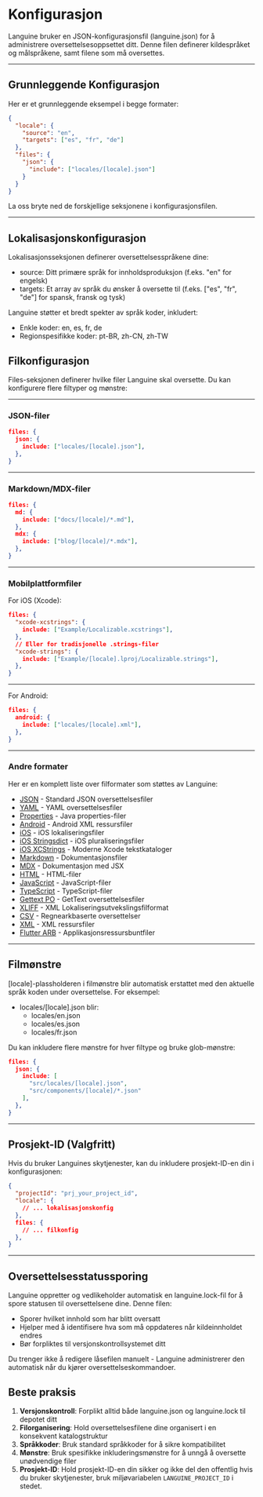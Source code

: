 # Konfigurasjon

Languine bruker en JSON-konfigurasjonsfil (languine.json) for å administrere oversettelsesoppsettet ditt. Denne filen definerer kildespråket og målspråkene, samt filene som må oversettes.

---

## Grunnleggende Konfigurasjon

Her er et grunnleggende eksempel i begge formater:

```json title="languine.json"
{
  "locale": {
    "source": "en",
    "targets": ["es", "fr", "de"]
  },
  "files": {
    "json": {
      "include": ["locales/[locale].json"]
    }
  }
}
```

La oss bryte ned de forskjellige seksjonene i konfigurasjonsfilen.

---

## Lokalisasjonskonfigurasjon

Lokalisasjonsseksjonen definerer oversettelsesspråkene dine:

- source: Ditt primære språk for innholdsproduksjon (f.eks. "en" for engelsk)
- targets: Et array av språk du ønsker å oversette til (f.eks. ["es", "fr", "de"] for spansk, fransk og tysk)

Languine støtter et bredt spekter av språk koder, inkludert:
- Enkle koder: en, es, fr, de
- Regionspesifikke koder: pt-BR, zh-CN, zh-TW

## Filkonfigurasjon

Files-seksjonen definerer hvilke filer Languine skal oversette. Du kan konfigurere flere filtyper og mønstre:

---

### JSON-filer
```json
files: {
  json: {
    include: ["locales/[locale].json"],
  },
}
```

---

### Markdown/MDX-filer
```json
files: {
  md: {
    include: ["docs/[locale]/*.md"],
  },
  mdx: {
    include: ["blog/[locale]/*.mdx"],
  },
}
```

---

### Mobilplattformfiler

For iOS (Xcode):
```json
files: {
  "xcode-xcstrings": {
    include: ["Example/Localizable.xcstrings"],
  },
  // Eller for tradisjonelle .strings-filer
  "xcode-strings": {
    include: ["Example/[locale].lproj/Localizable.strings"],
  },
}
```

---

For Android:
```json
files: {
  android: {
    include: ["locales/[locale].xml"],
  },
}
```

---

### Andre formater

Her er en komplett liste over filformater som støttes av Languine:

- [JSON](/docs/json) - Standard JSON oversettelsesfiler
- [YAML](/docs/yaml) - YAML oversettelsesfiler
- [Properties](/docs/properties) - Java properties-filer
- [Android](/docs/android) - Android XML ressursfiler
- [iOS](/docs/ios) - iOS lokaliseringsfiler
- [iOS Stringsdict](/docs/xcode-stringsdict) - iOS pluraliseringsfiler
- [iOS XCStrings](/docs/xcode-xcstrings) - Moderne Xcode tekstkataloger
- [Markdown](/docs/md) - Dokumentasjonsfiler
- [MDX](/docs/mdx) - Dokumentasjon med JSX
- [HTML](/docs/html) - HTML-filer
- [JavaScript](/docs/js) - JavaScript-filer
- [TypeScript](/docs/ts) - TypeScript-filer
- [Gettext PO](/docs/po) - GetText oversettelsesfiler
- [XLIFF](/docs/xliff) - XML Lokaliseringsutvekslingsfilformat
- [CSV](/docs/csv) - Regnearkbaserte oversettelser
- [XML](/docs/xml) - XML ressursfiler
- [Flutter ARB](/docs/arb) - Applikasjonsressursbuntfiler

---

## Filmønstre

[locale]-plassholderen i filmønstre blir automatisk erstattet med den aktuelle språk koden under oversettelse. For eksempel:

- locales/[locale].json blir:
  - locales/en.json
  - locales/es.json
  - locales/fr.json

Du kan inkludere flere mønstre for hver filtype og bruke glob-mønstre:
```json
files: {
  json: {
    include: [
      "src/locales/[locale].json",
      "src/components/[locale]/*.json"
    ],
  },
}
```

---

## Prosjekt-ID (Valgfritt)

Hvis du bruker Languines skytjenester, kan du inkludere prosjekt-ID-en din i konfigurasjonen:

```json
{
  "projectId": "prj_your_project_id",
  "locale": {
    // ... lokalisasjonskonfig
  },
  files: {
    // ... filkonfig
  },
}
```

---

## Oversettelsesstatussporing

Languine oppretter og vedlikeholder automatisk en languine.lock-fil for å spore statusen til oversettelsene dine. Denne filen:

- Sporer hvilket innhold som har blitt oversatt
- Hjelper med å identifisere hva som må oppdateres når kildeinnholdet endres
- Bør forpliktes til versjonskontrollsystemet ditt

Du trenger ikke å redigere låsefilen manuelt - Languine administrerer den automatisk når du kjører oversettelseskommandoer.

## Beste praksis

1. **Versjonskontroll**: Forplikt alltid både languine.json og languine.lock til depotet ditt
2. **Filorganisering**: Hold oversettelsesfilene dine organisert i en konsekvent katalogstruktur
3. **Språkkoder**: Bruk standard språkkoder for å sikre kompatibilitet
4. **Mønstre**: Bruk spesifikke inkluderingsmønstre for å unngå å oversette unødvendige filer
5. **Prosjekt-ID**: Hold prosjekt-ID-en din sikker og ikke del den offentlig hvis du bruker skytjenester, bruk miljøvariabelen `LANGUINE_PROJECT_ID` i stedet.
